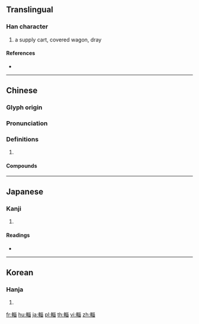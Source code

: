 {{character info/new}}
{{also|辎|輺}}
==Translingual==

===Han character===
{{Han char|rn=159|rad=車|as=08|sn=15|four=52063|canj=JJVVW}}

# a supply cart, covered wagon, dray

====References====
* {{Han ref|kx=1244.260|dkj=38368|dj=1721.170|hdz=53543.020|uh=8F1C|ud=36636|bh=BDFD|bd=48637}}

----

==Chinese==
{{zh-forms|s=辎}}

===Glyph origin===
{{Han etym}}

===Pronunciation===
{{zh-pron
|m=zī
|c=zi1
|mn=qz:chir/tw,xm,zz:chu
|mc=y
|oc=y
|cat=
}}

===Definitions===
{{zh-hanzi}}

# {{rfdef|zh}}

====Compounds====
{{zh-der|輜車|輜軿|輜重|輜騎}}

----

==Japanese==

===Kanji===
{{ja-kanji|grade=|rs=車08}}

# {{defn|lang=ja|sort=車08}}

====Readings====
* {{ja-readings|on=[[し]] (shi)|kun=[[ほろぐるま]] (horoguruma)|nanori=}}

----

==Korean==

===Hanja===
{{ko-hanja|hangeul=치|eumhun=|rv=chi|mr=ch'i|y=chi}}

# {{defn|lang=ko|sort=車08}}

[[fr:輜]]
[[hu:輜]]
[[ja:輜]]
[[pl:輜]]
[[th:輜]]
[[vi:輜]]
[[zh:輜]]